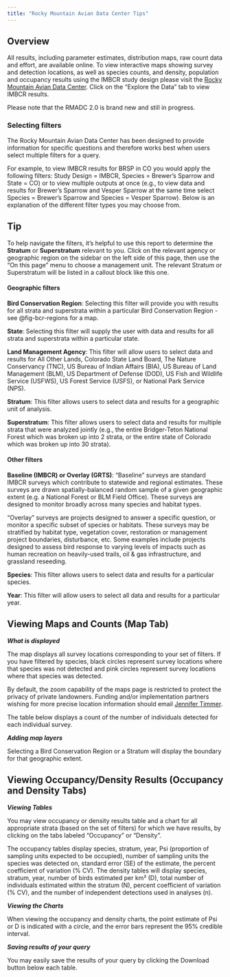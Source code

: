 ```yaml
---
title: "Rocky Mountain Avian Data Center Tips"
---
```


## Overview {.unnumbered}

All results, including parameter estimates, distribution maps, raw count data and effort, are available online. To view interactive maps showing survey and detection locations, as well as species counts, and density, population and occupancy results using the IMBCR study design please visit the [Rocky Mountain Avian Data Center](https://bird-conservancy.shinyapps.io/rmadc/). Click on the "Explore the Data" tab to view IMBCR results.  

Please note that the RMADC 2.0 is brand new and still in progress. 

### Selecting filters {.unnumbered}

The Rocky Mountain Avian Data Center has been designed to provide information for specific questions and therefore works best when users select multiple filters for a query.  

For example, to view IMBCR results for BRSP in CO you would apply the following filters: Study Design = IMBCR, Species = Brewer's Sparrow and State = CO) or to view multiple outputs at once (e.g., to view data and results for Brewer's Sparrow and Vesper Sparrow at the same time select Species = Brewer's Sparrow and Species = Vesper Sparrow). Below is an explanation of the different filter types you may choose from.  

::: {.callout-tip}
## Tip

To help navigate the filters, it's helpful to use this report to determine the **Stratum** or **Superstratum** relevant to you. Click on the relevant agency or geographic region on the sidebar on the left side of this page, then use the "On this page" menu to choose a management unit. The relevant Stratum or Superstratum will be listed in a callout block like this one.
:::


#### Geographic filters

**Bird Conservation Region**: Selecting this filter will provide you with results for all strata and superstrata within a particular Bird Conservation Region - see @fig-bcr-regions for a map.  

**State**: Selecting this filter will supply the user with data and results for all strata and superstrata within a particular state.  

**Land Management Agency**: This filter will allow users to select data and results for All Other Lands, Colorado State Land Board, The Nature Conservancy (TNC), US Bureau of Indian Affairs (BIA), US Bureau of Land Management (BLM), US Department of Defense (DOD), US Fish and Wildlife Service (USFWS), US Forest Service (USFS), or National Park Service (NPS).   

**Stratum**: This filter allows users to select data and results for a geographic unit of analysis.  

**Superstratum**: This filter allows users to select data and results for multiple strata that were analyzed jointly (e.g., the entire Bridger-Teton National Forest which was broken up into 2 strata, or the entire state of Colorado which was broken up into 30 strata).  

#### Other filters {.unnumbered}

**Baseline (IMBCR) or Overlay (GRTS)**: "Baseline" surveys are standard IMBCR surveys which contribute to statewide and regional estimates. These surveys are drawn spatially-balanced random sample of a given geographic extent (e.g. a National Forest or BLM Field Office). These surveys are designed to monitor broadly across many species and habitat types.  

"Overlay" surveys are projects designed to answer a specific question, or monitor a specific subset of species or habitats. These surveys may be stratified by habitat type, vegetation cover, restoration or management project boundaries, disturbance, etc. Some examples include projects designed to assess bird response to varying levels of impacts such as human recreation on heavily-used trails, oil & gas infrastructure, and grassland reseeding.

**Species**: This filter allows users to select data and results for a particular species. 

**Year**: This filter will allow users to select all data and results for a particular year.  


## Viewing Maps and Counts (Map Tab) {.unnumbered}

***What is displayed***

The map displays all survey locations corresponding to your set of filters. If you have filtered by species, black circles represent survey locations where that species was not detected and pink circles represent survey locations where that species was detected. 

By default, the zoom capability of the maps page is restricted to protect the privacy of private landowners. Funding and/or implementation partners wishing for more precise location information should email [Jennifer Timmer](mailto: jennifer.timmer@birdconservancy.org).

The table below displays a count of the number of individuals detected for each individual survey.

***Adding map layers***

Selecting a Bird Conservation Region or a Stratum will display the boundary for that geographic extent.

## Viewing Occupancy/Density Results (Occupancy and Density Tabs) {.unnumbered}

***Viewing Tables***

You may view occupancy or density results table and a chart for all appropriate strata (based on the set of filters) for which we have results, by clicking on the tabs labeled "Occupancy" or "Density".

The occupancy tables display species, stratum, year, Psi (proportion of sampling units expected to be occupied), number of sampling units the species was detected on, standard error (SE) of the estimate, the percent coefficient of variation (% CV). The density tables will display species, stratum, year, number of birds estimated per km² (D), total number of individuals estimated within the stratum (N), percent coefficient of variation (% CV), and the number of independent detections used in analyses (n). 

***Viewing the Charts***

When viewing the occupancy and density charts, the point estimate of Psi or D is indicated with a circle, and the error bars represent the 95% credible interval. 

***Saving results of your query***

You may easily save the results of your query by clicking the Download button below each table.
